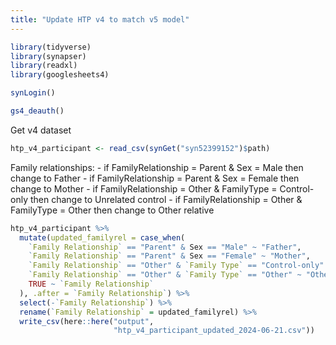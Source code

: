 ```yaml
---
title: "Update HTP v4 to match v5 model"
---
```


```r
library(tidyverse)
library(synapser)
library(readxl)
library(googlesheets4)

synLogin()

gs4_deauth()
```


Get v4 dataset

```r
htp_v4_participant <- read_csv(synGet("syn52399152")$path)
```

Family relationships:
- if FamilyRelationship = Parent & Sex = Male then change to Father
- if FamilyRelationship = Parent & Sex = Female then change to Mother
- if FamilyRelationship = Other & FamilyType = Control-only then change to Unrelated control
- if FamilyRelationship = Other & FamilyType = Other then change to Other relative

```r
htp_v4_participant %>% 
  mutate(updated_familyrel = case_when(
    `Family Relationship` == "Parent" & Sex == "Male" ~ "Father",
    `Family Relationship` == "Parent" & Sex == "Female" ~ "Mother",
    `Family Relationship` == "Other" & `Family Type` == "Control-only" ~ "Unrelated control",
    `Family Relationship` == "Other" & `Family Type` == "Other" ~ "Other relative",
    TRUE ~ `Family Relationship`
  ), .after = `Family Relationship`) %>% 
  select(-`Family Relationship`) %>% 
  rename(`Family Relationship` = updated_familyrel) %>% 
  write_csv(here::here("output",
                       "htp_v4_participant_updated_2024-06-21.csv"))
```











